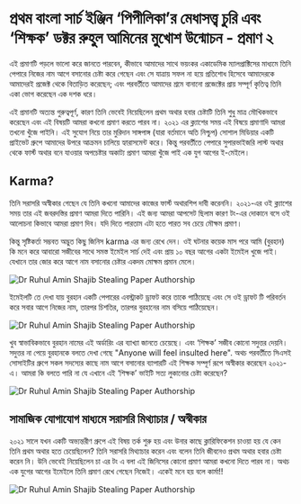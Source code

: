 # প্রথম বাংলা সার্চ ইঞ্জিন ‘পিপীলিকা’র মেধাসত্ত্ব চুরি এবং ‘শিক্ষক’ ডক্টর রুহুল আমিনের মুখোশ উন্মোচন - প্রমাণ ২

এই প্রমাণটি পড়লে ভালো করে জানতে পারবেন, কীভাবে আমাদের সাথে ভয়ংকর একাডেমিক ম্যালপ্রাক্টিসের মাধ্যমে তিনি পেপারে নিজের নাম আগে বসানোর চেষ্টা করে গেছেন এবং সে যাত্রায় সফল না হয়ে প্রতিশোধ হিসেবে আমাদেরকে আমাদেরই প্রজেক্ট থেকে বিতাড়িত করেছেন; এবং পরবর্তীতে আমাদের শ্রমে বানানো প্রজেক্টের প্রায় সম্পূর্ণ কৃতিত্ব তিনি একা ভোগ করেছেন এক দশক ধরে। 

এই প্রমানটি অত্যন্ত গুরুত্বপূর্ণ, কারণ তিনি ভেবেই নিয়েছিলেন প্রথম অথার হবার চেষ্টাটি তিনি শুধু মাত্র মৌখিকভাবে করেছেন এবং এই বিষয়টি আমরা কখনো প্রমাণ করতে পারব না। ২০২১ এর ক্ল্যাশের সময় এই বিষয়ে প্রমাণাদি আমরা তখনো খুঁজে পাইনি।
এই সুযোগ নিয়ে তার মুরিদান সাঙ্গপাঙ্গ (যারা বর্তমানে অতি নিশ্চুপ) সোশাল মিডিয়ার একটি প্রাইভেট গ্রুপে আমাদের উপরে আক্রমন চালিয়ে হ্যারাসমেন্ট করে। কিন্তু পরবর্তীতে পেপারে সুপারভাইজরি লাস্ট অথার থেকে  ফার্স্ট অথার বনে যাওয়ার অপচেষ্টার অকাট্য প্রমাণ আমরা খুঁজে পাই এক যুগ আগের ই-মেইলে। 

## Karma?
তিনি সরাসরি অস্বীকার গেছেন যে তিনি কখনো আমাদের কাজের ফার্স্ট অথারশিপ দাবী করেননি। ২০২১-এর ওই ক্ল্যাশের সময় তার এই জবরদস্তির প্রমাণ আমরা দিতে পারিনি। এই জন্য আমরা আপসেট ছিলাম কারণ টং-এর দোকানে বসে ওই আলোচনা কিভাবে আমরা প্রমাণ দিব। যদি দিতে পারতাম এটা হতে পারত সব চেয়ে মৌক্ষম প্রমাণ।

কিন্তু সৃষ্টিকর্তা সম্ভবত অদ্ভুত কিছু জিনিস karma এর জন্য রেখে দেন। ওই ঘটনার কয়েক মাস পরে আমি (বুরহান) কি মনে করে আবারো সজীবের সাথে সমস্ত ইমেইল সার্চ দেই এবং প্রায় ১০ বছর আগের একটা ইমেইল খুজে পাই। যেখানে তার জোর করে আগে নাম বসানোর চেষ্টার একদম মোক্ষম প্রমান মেলে।

![Dr Ruhul Amin Shajib Stealing Paper Authorship](/static/images/ev2.1.jpg#centered)

ইমেইলটি তে দেখা যায় বুরহান একটি পেপারের এবস্ট্রাকট ড্রাফট করে তাকে পাঠিয়েছে এবং সে ওই ড্রাফট টি পরিবর্তন করে সবার আগে নিজের নাম, তারপর চিশতির, তারপর বুরহানের নাম বসিয়ে পাঠিয়েছেন।

![Dr Ruhul Amin Shajib Stealing Paper Authorship](/static/images/ev2.2.jpg#centered)

খুব স্বাভাবিকভাবে বুরহান নামের এই অর্ডারিং এর ব্যাখ্যা জানতে চেয়েছে। এবং ‘শিক্ষক’ সজীব কোনো সদুত্তর দেয়নি। সদুত্তর না পেয়ে বুরহানকে বলতে দেখা গেছে "Anyone will feel insulted here". অথচ পরবর্তীতে সিএসই সোসাইটির গ্রুপে সকল সদস্যের কাছে নাম আগে বসানোর ব্যাপারটি এই শিক্ষক সম্পূর্ণ রূপে অস্বীকার করেছেন ২০২১-এ। আমরা কি বলতে পারি না যে এখানে এই ‘শিক্ষক’ ভাইটি সত্য লুকানোর চেষ্টা করেছেন?

![Dr Ruhul Amin Shajib Stealing Paper Authorship](/static/images/ev2.3.jpg#centered)

## সামাজিক যোগাযোগ মাধ্যমে সরাসরি মিথ্যাচার / অস্বীকার 
২০২১ সালে যখন একটি অভ্যন্তরীণ গ্রুপে এই বিষয় তর্ক শুরু হয় এবং উনার কাছে ক্লারিফিকেশন চাওয়া হয় যে কেন তিনি প্রথম অথার হতে চেয়েছিলেন? তিনি সরাসরি মিথ্যাচার করেন এবং বলেন তিনি জীবনেও প্রথম অথার হবার চেষ্টা করেন নি। উনি ভেবেই নিয়েছিলেন চা এর টং এ বলা এই জিনিসের কোনো প্রমাণ আমরা কখনো দিতে পারব না। অথচ এক যুগের আগের ইমেইলে তিনি প্রমাণ রেখে গেছেন নিজেই। একেই মনে হয় বলে কার্মা!! 

![Dr Ruhul Amin Shajib Stealing Paper Authorship](/static/images/ev2.4.png#centered)